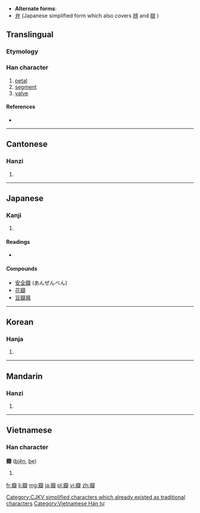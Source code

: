 * '''Alternate forms''':
* [[弁]] (Japanese simplified form which also covers [[辨]] and [[辯]]<!-- and possibly [[辧]]-->)
==Translingual==

===Etymology===
{{Han compound|辡|瓜|t2=melon|ls=psc}}

===Han character===
{{Han char|rn=97|rad=瓜|as=14|sn=19|four=0044<sub>1</sub>|canj=卜十竹人十 (YJHOJ)}}

# [[petal]]
# [[segment]]
# [[valve]]

====References====
* {{Han ref|kx=0747.260|dkj=21425|dj=1155.270|hdz=64043.120|uh=74E3|ud=29923|bh=C3A4|bd=50084}}

----

==Cantonese==

===Hanzi===
{{yue-hanzi|jyut=|y=faan6}}

# {{defn|lang=yue|sort=瓜14}}

----

==Japanese==

===Kanji===
{{ja-kanji|grade=|rs=瓜14}}

# {{defn|lang=ja|sort=瓜14}}

====Readings====
* {{ja-readings|on=[[べん]] (ben)|kun=[[はなびら]] (hanabira)}}

====Compounds====
* [[安全瓣]] (あんぜんべん)
* [[花瓣]]
* [[豆瓣醤]]

----

==Korean==

===Hanja===
{{ko-hanja|hangeul=[[판]]|eumhun=|rv=pan|mr=p'an|y=phan}}

# {{defn|lang=ko|sort=瓜14}}

[[Category:CJKV simplified characters which already existed as traditional characters]]

----

==Mandarin==

===Hanzi===
{{cmn-hanzi|pin=[[bàn]] ([[ban4]])|wg=pan<sup>4</sup>}}

# {{defn|lang=cmn|sort=瓜14}}

----

==Vietnamese==

===Han character===
'''瓣''' ([[biện]], [[bẹ]])

# {{defn|lang=vi}}

[[Category:Vietnamese Hán tự]]

[[fr:瓣]]
[[li:瓣]]
[[mg:瓣]]
[[ja:瓣]]
[[pl:瓣]]
[[vi:瓣]]
[[zh:瓣]]
